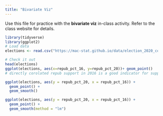 ```yaml
---
title: "Bivariate Viz"
---
```


Use this file for practice with the **bivariate viz** in-class activity.  Refer to the class website for details.
```r
library(tidyverse)
library(ggplot2)
# Load data
elections <- read.csv("https://mac-stat.github.io/data/election_2020_county.csv")

# Check it out
head(elections)
ggplot(elections, aes(x=repub_pct_16, y=repub_pct_20))+ geom_point()
# directly corolated repub support in 2016 is a good indicator for support in 2020, some drifting points imply growin support from 2016-2020
```

```r
ggplot(elections, aes(y = repub_pct_20, x = repub_pct_16)) +
  geom_point() +
  geom_smooth()
```

```r
ggplot(elections, aes(y = repub_pct_20, x = repub_pct_16)) +
  geom_point() +
  geom_smooth(method = "lm")
```

